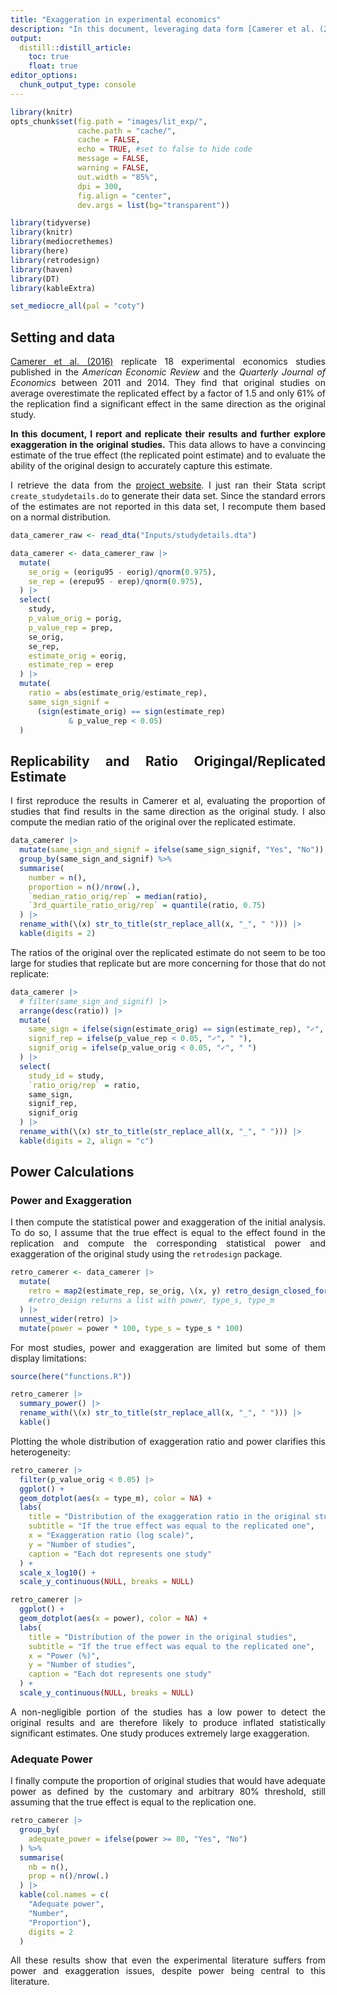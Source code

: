 ```yaml
---
title: "Exaggeration in experimental economics"
description: "In this document, leveraging data form [Camerer et al. (2016)](https://www.science.org/doi/10.1126/science.aaf0918), I examine potential exaggeration in experimental economics using replication results as hypothetical true effect sizes. The experimental literature seems to display less exaggeration on average that non-experimental ones but this figure hides substantial heterogeneity, exaggeration being large for some studies."
output: 
  distill::distill_article:
    toc: true
    float: true
editor_options: 
  chunk_output_type: console
---
```


<style>
body {
text-align: justify}
</style>

```r
library(knitr)
opts_chunk$set(fig.path = "images/lit_exp/",
               cache.path = "cache/",
               cache = FALSE,
               echo = TRUE, #set to false to hide code
               message = FALSE,
               warning = FALSE,
               out.width = "85%",
               dpi = 300,
               fig.align = "center",
               dev.args = list(bg="transparent"))  
```  

```r
library(tidyverse) 
library(knitr) 
library(mediocrethemes)
library(here)
library(retrodesign)
library(haven)
library(DT)
library(kableExtra)

set_mediocre_all(pal = "coty")
```

## Setting and data

[Camerer et al. (2016)](https://www.science.org/doi/10.1126/science.aaf0918) replicate 18 experimental economics studies published in the *American Economic Review* and the *Quarterly Journal of Economics* between 2011 and 2014. They find that original studies on average overestimate the replicated effect by a factor of 1.5 and only 61% of the replication find a significant effect in the same direction as the original study.

**In this document, I report and replicate their results and further explore exaggeration in the original studies.** This data allows to have a convincing estimate of the true effect (the replicated point estimate) and to evaluate the ability of the original design to accurately capture this estimate. 

I retrieve the data from the [project website](http://experimentaleconreplications.com/scripts.html). I just ran their Stata script `create_studydetails.do` to generate their data set. Since the standard errors of the estimates are not reported in this data set, I recompute them based on a normal distribution.

```r
data_camerer_raw <- read_dta("Inputs/studydetails.dta") 

data_camerer <- data_camerer_raw |>  
  mutate(
    se_orig = (eorigu95 - eorig)/qnorm(0.975),
    se_rep = (erepu95 - erep)/qnorm(0.975),
  ) |> 
  select(
    study, 
    p_value_orig = porig, 
    p_value_rep = prep, 
    se_orig, 
    se_rep, 
    estimate_orig = eorig, 
    estimate_rep = erep
  ) |> 
  mutate(
    ratio = abs(estimate_orig/estimate_rep),
    same_sign_signif = 
      (sign(estimate_orig) == sign(estimate_rep)
             & p_value_rep < 0.05)
  )
```

## Replicability and Ratio Origingal/Replicated Estimate

I first reproduce the results in Camerer et al, evaluating the proportion of studies that find results in the same direction as the original study. I also compute the median ratio of the original over the replicated estimate.

```r
data_camerer |> 
  mutate(same_sign_and_signif = ifelse(same_sign_signif, "Yes", "No")) |> 
  group_by(same_sign_and_signif) %>%
  summarise(
    number = n(),
    proportion = n()/nrow(.),
    `median_ratio_orig/rep` = median(ratio),
    `3rd_quartile_ratio_orig/rep` = quantile(ratio, 0.75)
  ) |>
  rename_with(\(x) str_to_title(str_replace_all(x, "_", " "))) |>
  kable(digits = 2) 
```

The ratios of the original over the replicated estimate do not seem to be too large for studies that replicate but are more concerning for those that do not replicate:

```r
data_camerer |> 
  # filter(same_sign_and_signif) |> 
  arrange(desc(ratio)) |>  
  mutate(
    same_sign = ifelse(sign(estimate_orig) == sign(estimate_rep), "✓", " "),
    signif_rep = ifelse(p_value_rep < 0.05, "✓", " "),
    signif_orig = ifelse(p_value_orig < 0.05, "✓", " ")
  ) |> 
  select(
    study_id = study, 
    `ratio_orig/rep` = ratio, 
    same_sign, 
    signif_rep,
    signif_orig
  ) |>
  rename_with(\(x) str_to_title(str_replace_all(x, "_", " "))) |>
  kable(digits = 2, align = "c") 
```


## Power Calculations

### Power and Exaggeration

I then compute the statistical power and exaggeration of the initial analysis. To do so, I assume that the true effect is equal to the effect found in the replication and compute the corresponding statistical power and exaggeration of the original study using the `retrodesign` package.

```r
retro_camerer <- data_camerer |> 
  mutate(
    retro = map2(estimate_rep, se_orig, \(x, y) retro_design_closed_form(x, y))
    #retro_design returns a list with power, type_s, type_m
  ) |> 
  unnest_wider(retro) |> 
  mutate(power = power * 100, type_s = type_s * 100)
```

For most studies, power and exaggeration are limited but some of them display limitations:

```r
source(here("functions.R"))

retro_camerer |> 
  summary_power() |>
  rename_with(\(x) str_to_title(str_replace_all(x, "_", " "))) |>
  kable()
```

Plotting the whole distribution of exaggeration ratio and power clarifies this heterogeneity:

```r
retro_camerer |> 
  filter(p_value_orig < 0.05) |> 
  ggplot() +
  geom_dotplot(aes(x = type_m), color = NA) +
  labs(
    title = "Distribution of the exaggeration ratio in the original studies",
    subtitle = "If the true effect was equal to the replicated one",
    x = "Exaggeration ratio (log scale)",
    y = "Number of studies",
    caption = "Each dot represents one study"
  ) + 
  scale_x_log10() +
  scale_y_continuous(NULL, breaks = NULL) 

retro_camerer |> 
  ggplot() +
  geom_dotplot(aes(x = power), color = NA) +
  labs(
    title = "Distribution of the power in the original studies",
    subtitle = "If the true effect was equal to the replicated one",
    x = "Power (%)",
    y = "Number of studies",
    caption = "Each dot represents one study"
  ) +
  scale_y_continuous(NULL, breaks = NULL) 
```

A non-negligible portion of the studies has a low power to detect the original results and are therefore likely to produce inflated statistically significant estimates. One study produces extremely large exaggeration.

### Adequate Power

I finally compute the proportion of original studies that would have adequate power as defined by the customary and arbitrary 80% threshold, still assuming that the true effect is equal to the replication one.

```r
retro_camerer |> 
  group_by(
    adequate_power = ifelse(power >= 80, "Yes", "No")
  ) %>%
  summarise(
    nb = n(),
    prop = n()/nrow(.)
  ) |> 
  kable(col.names = c(
    "Adequate power", 
    "Number",
    "Proportion"),
    digits = 2
  )
```

All these results show that even the experimental literature suffers from power and exaggeration issues, despite power being central to this literature. 

<!-- ## Randomized Control Trials -->

<!-- We want to look at replications of RCTs in Development Economics. To do so, we use [the list of replication papers put together by Sandip Sukhtankar](https://www.aeaweb.org/articles?id=10.1257/aer.p20171120). -->

<!-- We gather the list of RCTs that have been replicated in Development Economics. -->

<!-- ```{r rep_dvpt} -->
<!-- rep_dvpt_raw <- read_dta(here("Misc", "replication_data_final.dta")) -->

<!-- rep_dvpt <- rep_dvpt_raw |>  -->
<!--   filter( (Replicated == "Replicated")) -->

<!-- rep_dvpt |> count(Title) -->
<!-- ``` -->






